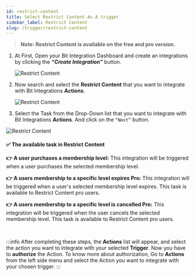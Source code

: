 ```yaml
---
id: restrict-content
title: Select Restrict Content As A trigger
sidebar_label: Restrict Content
slug: /trigger/restrict-content
---
```



> **Note: Restrict Content is available on the free and pro version.**

1. At First, Open your Bit Integration Dashboard and create an integrations by clicking the **_“Create Integration”_** button.

   <Image src="trigger/_create-integrations" alt="Restrict Content" w="1020" h="350" />

2. Now search and select the **Restrict Content** that you want to integrate with Bit Integrations **Actions**.

   <Image src="trigger/restrict-content/select-trigger" alt="Restrict Content" w="1020" h="350" />

3.	Select the Task from the Drop-Down list that you want to integrate with Bit Integrations **Actions**. And click on the `“Next”` button.

   <Image src="trigger/restrict-content/select-form-or-task-name" alt="Restrict Content" w="1020" h="350"/>

#### ✅ The available task in Restrict Content

**👉 A user purchases a membership level:** This integration will be triggered when a user purchases the selected membership level.

**👉 A users membership to a specific level expires Pro:** This integration will be triggered when a user's selected membership level expires. This task is available to Restrict Content pro users.

**👉 A users membership to a specific level is cancelled Pro:** This integration will be triggered when the user cancels the selected membership level. This task is available to Restrict Content pro users.
 

<br/>

:::info
  After completing these steps, the **Actions** list will appear, and select the action you want to integrate with your selected **Trigger**. Now you have to **authorize** the Action. To know more about authorization, Go to **Actions** from the left side menu and select the Action you want to integrate with your chosen trigger.
:::

<Feedback/>
